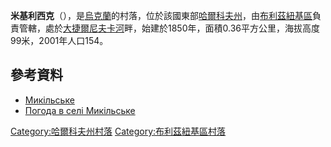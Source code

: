 {{coord|48|44|12|N|36|19|46|E|scale:100000_region:UA|display=title}}

'''米基利西克'''（{{lang-uk|Микільське}}），是[[烏克蘭|烏克蘭]]的村落，位於該國東部[[哈爾科夫州|哈爾科夫州]]，由[[布利茲紐基區|布利茲紐基區]]負責管轄，處於[[大捷爾尼夫卡河|大捷爾尼夫卡河]]畔，始建於1850年，面積0.36平方公里，海拔高度99米，2001年人口154。

==參考資料==
*[http://gska2.rada.gov.ua/pls/z7502/A005?rdat1=09.01.2009&rf7571=32318 Микільське]{{dead link|date=2018年4月 |bot=InternetArchiveBot |fix-attempted=yes }}
* [http://weather.in.ua/ua/har'kovskaja/15500 Погода в селі Микільське] {{Wayback|url=http://weather.in.ua/ua/har%27kovskaja/15500 |date=20200805195151 }}

{{DEFAULTSORT:Микільське}}
[[Category:哈爾科夫州村落|Category:哈爾科夫州村落]]
[[Category:布利茲紐基區村落|Category:布利茲紐基區村落]]


{{Kharkiv-geo-stub}}